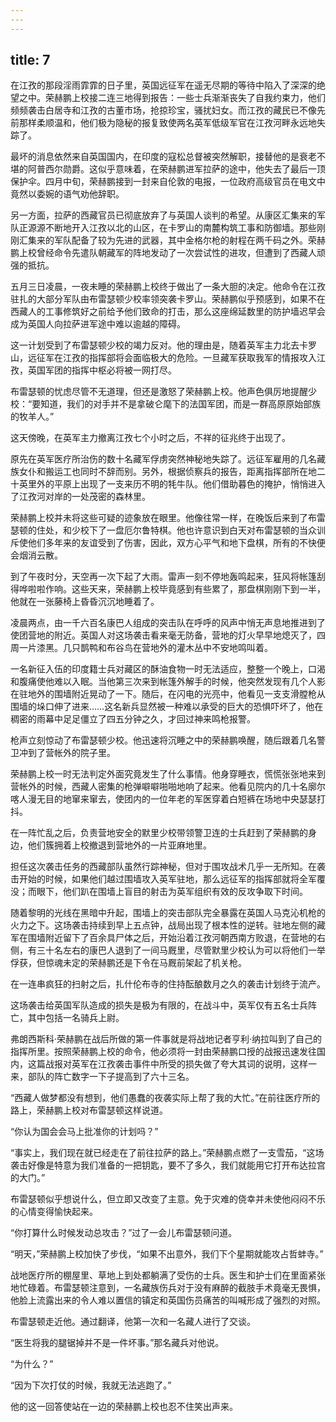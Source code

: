 ```yaml
---
---
---
```

title: 7
---




在江孜的那段淫雨霏霏的日子里，英国远征军在遥无尽期的等待中陷入了深深的绝望之中。荣赫鹏上校接二连三地得到报告：一些士兵渐渐丧失了自我约束力，他们频频袭击白居寺和江孜的古董市场，抢掠珍宝，骚扰妇女。而江孜的藏民已不像先前那样柔顺温和，他们极为隐秘的报复致使两名英军低级军官在江孜河畔永远地失踪了。

最坏的消息依然来自英国国内，在印度的寇松总督被突然解职，接替他的是衰老不堪的阿普西尔勋爵。这似乎意味着，在荣赫鹏进军拉萨的途中，他失去了最后一顶保护伞。四月中旬，荣赫鹏接到一封来自伦敦的电报，一位政府高级官员在电文中竟然以委婉的语气劝他辞职。

另一方面，拉萨的西藏官员已彻底放弃了与英国人谈判的希望。从康区汇集来的军队正源源不断地开入江孜以北的山区，在卡罗山的南麓构筑工事和防御墙。那些刚刚汇集来的军队配备了较为先进的武器，其中金格尔枪的射程在两千码之外。荣赫鹏上校曾经命令先遣队朝藏军的阵地发动了一次尝试性的进攻，但遭到了西藏人顽强的抵抗。

五月三日凌晨，一夜未睡的荣赫鹏上校终于做出了一条大胆的决定。他命令在江孜驻扎的大部分军队由布雷瑟顿少校率领突袭卡罗山。荣赫鹏似乎预感到，如果不在西藏人的工事修筑好之前给予他们致命的打击，那么这座绵延数里的防护墙迟早会成为英国人向拉萨进军途中难以逾越的障碍。

这一计划受到了布雷瑟顿少校的竭力反对。他的理由是，随着英军主力北去卡罗山，远征军在江孜的指挥部将会面临极大的危险。一旦藏军获取我军的情报攻入江孜，英国军团的指挥中枢必将被一网打尽。

布雷瑟顿的忧虑尽管不无道理，但还是激怒了荣赫鹏上校。他声色俱厉地提醒少校：“要知道，我们的对手并不是拿破仑麾下的法国军团，而是一群高原原始部族的牧羊人。”

这天傍晚，在英军主力撤离江孜七个小时之后，不祥的征兆终于出现了。

原先在英军医疗所治伤的数十名藏军俘虏突然神秘地失踪了。远征军雇用的几名藏族女仆和搬运工也同时不辞而别。另外，根据侦察兵的报告，距离指挥部所在地二十英里外的平原上出现了一支来历不明的牦牛队。他们借助暮色的掩护，悄悄进入了江孜河对岸的一处茂密的森林里。

荣赫鹏上校并未将这些可疑的迹象放在眼里。他像往常一样，在晚饭后来到了布雷瑟顿的住处，和少校下了一盘厄尔鲁特棋。他也许意识到白天对布雷瑟顿的当众训斥使他们多年来的友谊受到了伤害，因此，双方心平气和地下盘棋，所有的不快便会烟消云散。

到了午夜时分，天空再一次下起了大雨。雷声一刻不停地轰鸣起来，狂风将帐篷刮得哗啦啦作响。这些天来，荣赫鹏上校毕竟感到有些累了，那盘棋刚刚下到一半，他就在一张藤椅上昏昏沉沉地睡着了。

凌晨两点，由一千六百名康巴人组成的突击队在呼呼的风声中悄无声息地推进到了使团营地的附近。英国人对这场袭击看来毫无防备，营地的灯火早早地熄灭了，四周一片漆黑。几只鹊鸭和布谷鸟在营地外的灌木丛中不安地鸣叫着。

一名新征入伍的印度籍士兵对藏区的酥油食物一时无法适应，整整一个晚上，口渴和腹痛使他难以入眠。当他第三次来到帐篷外解手的时候，他突然发现有几个人影在驻地外的围墙附近晃动了一下。随后，在闪电的光亮中，他看见一支支滑膛枪从围墙的垛口伸了进来……这名新兵显然被一种难以承受的巨大的恐惧吓坏了，他在稠密的雨幕中足足僵立了四五分钟之久，才回过神来鸣枪报警。

枪声立刻惊动了布雷瑟顿少校。他迅速将沉睡之中的荣赫鹏唤醒，随后跟着几名警卫冲到了营帐外的院子里。

荣赫鹏上校一时无法判定外面究竟发生了什么事情。他身穿睡衣，慌慌张张地来到营帐外的时候，西藏人密集的枪弹噼噼啪啪地响了起来。他看见院内的几十名廓尔喀人漫无目的地窜来窜去，使团内的一位年老的军医穿着白短裤在场地中央瑟瑟打抖。

在一阵忙乱之后，负责营地安全的默里少校带领警卫连的士兵赶到了荣赫鹏的身边，他们簇拥着上校撤退到营地外的一片亚麻地里。

担任这次袭击任务的西藏部队虽然行踪神秘，但对于围攻战术几乎一无所知。在袭击开始的时候，如果他们越过围墙攻入英军驻地，那么远征军的指挥部就将全军覆没；而眼下，他们趴在围墙上盲目的射击为英军组织有效的反攻争取下时间。

随着黎明的光线在黑暗中升起，围墙上的突击部队完全暴露在英国人马克沁机枪的火力之下。这场袭击持续到早上五点钟，战局出现了根本性的逆转。驻地左侧的藏军在围墙附近留下了百余具尸体之后，开始沿着江孜河朝西南方败退，在营地的右侧，有三十名左右的康巴人退到了一间马厩里，尽管默里少校认为可以将他们一举俘获，但惊魂未定的荣赫鹏还是下令在马厩前架起了机关枪。

在一连串疯狂的扫射之后，扎什伦布寺的住持酝酿数月之久的袭击计划终于流产。

这场袭击给英国军队造成的损失是极为有限的，在战斗中，英军仅有五名士兵阵亡，其中包括一名骑兵上尉。

弗朗西斯科·荣赫鹏在战后所做的第一件事就是将战地记者亨利·纳拉叫到了自己的指挥所里。按照荣赫鹏上校的命令，他必须将一封由荣赫鹏口授的战报迅速发往国内，这篇战报对英军在江孜袭击事件中所受的损失做了夸大其词的说明，这样一来，部队的阵亡数字一下子提高到了六十三名。

“西藏人做梦都没有想到，他们愚蠢的夜袭实际上帮了我的大忙。”在前往医疗所的路上，荣赫鹏上校对布雷瑟顿这样说道。

“你认为国会会马上批准你的计划吗？”

“事实上，我们现在就已经走在了前往拉萨的路上。”荣赫鹏点燃了一支雪茄，“这场袭击好像是特意为我们准备的一把钥匙，要不了多久，我们就能用它打开布达拉宫的大门。”

布雷瑟顿似乎想说什么，但立即又改变了主意。免于灾难的侥幸并未使他闷闷不乐的心情变得愉快起来。

“你打算什么时候发动总攻击？”过了一会儿布雷瑟顿问道。

“明天，”荣赫鹏上校加快了步伐，“如果不出意外，我们下个星期就能攻占哲蚌寺。”

战地医疗所的棚屋里、草地上到处都躺满了受伤的士兵。医生和护士们在里面紧张地忙碌着。布雷瑟顿注意到，一名藏族伤兵对于没有麻醉的截肢手术竟毫无畏惧，他脸上流露出来的令人难以置信的镇定和英国伤员痛苦的叫喊形成了强烈的对照。

布雷瑟顿走近他。通过翻译，他第一次和一名藏人进行了交谈。

“医生将我的腿锯掉并不是一件坏事。”那名藏兵对他说。

“为什么？”

“因为下次打仗的时候，我就无法逃跑了。”

他的这一回答使站在一边的荣赫鹏上校也忍不住笑出声来。